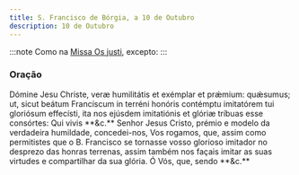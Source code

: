 ```yaml
---
title: S. Francisco de Bórgia, a 10 de Outubro
description: 10 de Outubro
---
```


:::note
Como na [Missa Os justi](/missal/comum/16abades), excepto:
:::

### Oração

<div class="side-by-side not-content">
  <span>
    Dómine Jesu Christe, veræ humilitátis et exémplar et prǽmium: quǽsumus; ut,
    sicut beátum Francíscum in terréni honóris contémptu imitatórem tui
    gloriósum effecísti, ita nos ejúsdem imitatiónis et glóriæ tríbuas esse
    consórtes: Qui vivis **&c.**
  </span>
  <span>
    Senhor Jesus Cristo, prémio e modelo da verdadeira humildade, concedei-nos,
    Vos rogamos, que, assim como permitistes que o B. Francisco se tornasse
    vosso glorioso imitador no desprezo das honras terrenas, assim também nos
    façais imitar as suas virtudes e compartilhar da sua glória. Ó Vós, que,
    sendo **&c.**
  </span>
</div>
